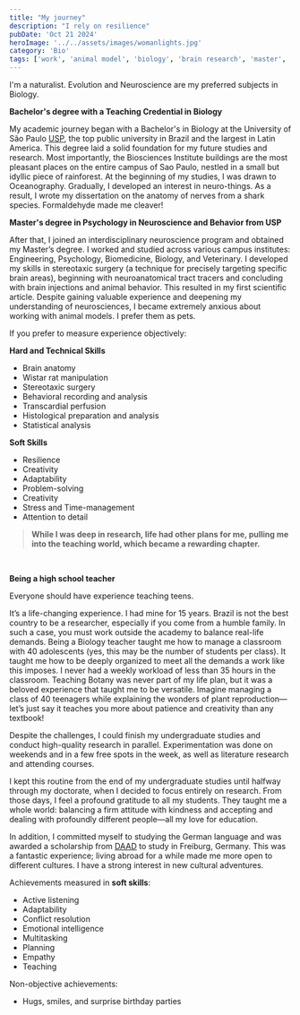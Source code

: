 ```yaml
---
title: "My journey"
description: "I rely on resilience"
pubDate: 'Oct 21 2024'
heroImage: '../../assets/images/womanlights.jpg'
category: 'Bio'
tags: ['work', 'animal model', 'biology', 'brain research', 'master', 'teaching']
---
```



I'm a naturalist. Evolution and Neuroscience are my preferred subjects in Biology.

**Bachelor's degree with a Teaching Credential in Biology**

My academic journey began with a Bachelor's in Biology at the University of São Paulo [USP](https://www5.usp.br/english/institutional/), the top public university in Brazil and the largest in Latin America. This degree laid a solid foundation for my future studies and research.
Most importantly, the Biosciences Institute buildings are the most pleasant places on the entire campus of Sao Paulo, nestled in a small but idyllic piece of rainforest. At the beginning of my studies, I was drawn to Oceanography. Gradually, I developed an interest in neuro-things.
As a result, I wrote my dissertation on the anatomy of nerves from a shark species. Formaldehyde made me cleaver!

**Master's degree in Psychology in Neuroscience and Behavior from USP**

After that, I joined an interdisciplinary neuroscience program and obtained my Master’s degree. I worked and studied across various campus institutes: Engineering, Psychology, Biomedicine, Biology, and Veterinary.
I developed my skills in stereotaxic surgery (a technique for precisely targeting specific brain areas), beginning with neuroanatomical tract tracers and concluding with brain injections and animal behavior. This resulted in my first scientific article.
Despite gaining valuable experience and deepening my understanding of neurosciences, I became extremely anxious about working with animal models. I prefer them as pets.

If you prefer to measure experience objectively:

**Hard and Technical Skills**
* Brain anatomy
* Wistar rat manipulation
* Stereotaxic surgery
* Behavioral recording and analysis
* Transcardial perfusion
* Histological preparation and analysis
* Statistical analysis

**Soft Skills**
* Resilience
* Creativity
* Adaptability
* Problem-solving
* Creativity
* Stress and Time-management
* Attention to detail

>**While I was deep in research, life had other plans for me, pulling me into the teaching world, which became a rewarding chapter.**

<br/>

**Being a high school teacher**

Everyone should have experience teaching teens.

It’s a life-changing experience. I had mine for 15 years. Brazil is not the best country to be a researcher, especially if you come from a humble family. In such a case, you must work outside the academy to balance real-life demands. Being a Biology teacher taught me how to manage a classroom with 40 adolescents (yes, this may be the number of students per class). It taught me how to be deeply organized to meet all the demands a work like this imposes. I never had a weekly workload of less than 35 hours in the classroom. Teaching Botany was never part of my life plan, but it was a beloved experience that taught me to be versatile. Imagine managing a class of 40 teenagers while explaining the wonders of plant reproduction—let’s just say it teaches you more about patience and creativity than any textbook!

Despite the challenges, I could finish my undergraduate studies and conduct high-quality research in parallel. Experimentation was done on weekends and in a few free spots in the week, as well as literature research and attending courses. 

I kept this routine from the end of my undergraduate studies until halfway through my doctorate, when I decided to focus entirely on research. From those days, I feel a profound gratitude to all my students. They taught me a whole world: balancing a firm attitude with kindness and accepting and dealing with profoundly different people—all my love for education.

In addition, I committed myself to studying the German language and was awarded a scholarship from [DAAD](https://www.daad.de/de/) to study in Freiburg, Germany. This was a fantastic experience; living abroad for a while made me more open to different cultures. I have a strong interest in new cultural adventures.

Achievements measured in **soft skills**:

* Active listening
* Adaptability
* Conflict resolution
* Emotional intelligence
* Multitasking
* Planning
* Empathy
* Teaching

Non-objective achievements:

* Hugs, smiles, and surprise birthday parties



